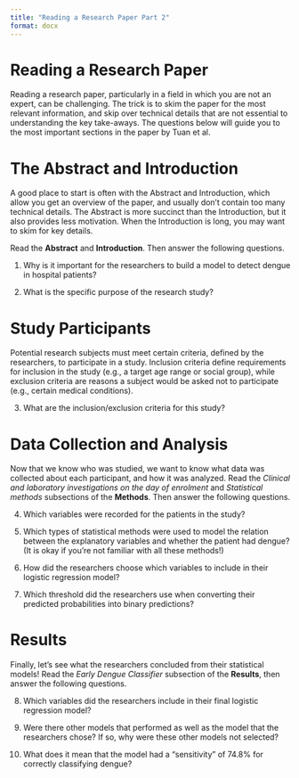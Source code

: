```yaml
---
title: "Reading a Research Paper Part 2"
format: docx
---
```


# Reading a Research Paper 

Reading a research paper, particularly in a field in which you are not an
expert, can be challenging. The trick is to skim the paper for the most relevant
information, and skip over technical details that are not essential to
understanding the key take-aways. The questions below will guide you to the most
important sections in the paper by Tuan et al. 

# The Abstract and Introduction 

A good place to start is often with the Abstract and Introduction, which allow
you get an overview of the paper, and usually don’t contain too many technical
details. The Abstract is more succinct than the Introduction, but it also
provides less motivation. When the Introduction is long, you may want to skim
for key details. 

Read the **Abstract** and **Introduction**. Then answer the following questions.

1. Why is it important for the researchers to build a model to detect dengue in
hospital patients? 

2. What is the specific purpose of the research study? 

# Study Participants 

Potential research subjects must meet certain criteria, defined by the
researchers, to participate in a study. Inclusion criteria define requirements
for inclusion in the study (e.g., a target age range or social group), while
exclusion criteria are reasons a subject would be asked not to participate
(e.g., certain medical conditions). 

3. What are the inclusion/exclusion criteria for this study? 

# Data Collection and Analysis 

Now that we know who was studied, we want to know what data was collected about
each participant, and how it was analyzed. Read the *Clinical and laboratory
investigations on the day of enrolment* and *Statistical methods* subsections of
the **Methods**. Then answer the following questions. 

4. Which variables were recorded for the patients in the study? 

5. Which types of statistical methods were used to model the relation between
the explanatory variables and whether the patient had dengue? (It is okay if
you’re not familiar with all these methods!) 

6. How did the researchers choose which variables to include in their logistic
regression model? 

7. Which threshold did the researchers use when converting their predicted
probabilities into binary predictions? 

# Results 

Finally, let’s see what the researchers concluded from their statistical models!
Read the *Early Dengue Classifier* subsection of the **Results**, then answer
the following questions. 

8. Which variables did the researchers include in their final logistic
regression model? 

9. Were there other models that performed as well as the model that the
researchers chose? If so, why were these other models not selected? 

10. What does it mean that the model had a "sensitivity" of 74.8% for correctly
classifying dengue? 

